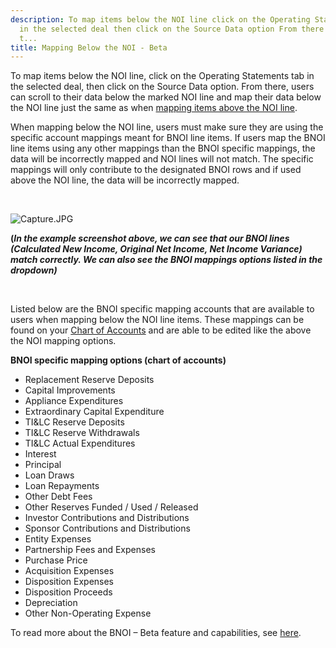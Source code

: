 ```yaml
---
description: To map items below the NOI line click on the Operating Statements tab
  in the selected deal then click on the Source Data option From there users can scroll
  t...
title: Mapping Below the NOI - Beta
---
```


To map items below the NOI line, click on the Operating Statements tab in the selected deal, then click on the Source Data option. From there, users can scroll to their data below the marked NOI line and map their data below the NOI line just the same as when [mapping items above the NOI line](mapping-operating-statements.mdx).


When mapping below the NOI line, users must make sure they are using the specific account mappings meant for BNOI line items. If users map the BNOI line items using any other mappings than the BNOI specific mappings, the data will be incorrectly mapped and NOI lines will not match. The specific mappings will only contribute to the designated BNOI rows and if used above the NOI line, the data will be incorrectly mapped.


 


<Frame caption="Operating statement for Presbyterian Village Athens, displaying financial data from July 2021 to October 2021.">
  <img src="/images/rediq/e1f7c915d99738f0a793ffa04df4a4e754bcd341.jpg" alt="Capture.JPG" />
</Frame>


**(*In the example screenshot above, we can see that our BNOI lines (Calculated New Income, Original Net Income, Net Income Variance) match correctly. We can also see the BNOI mappings options listed in the dropdown)***


 


Listed below are the BNOI specific mapping accounts that are available to users when mapping below the NOI line items. These mappings can be found on your [Chart of Accounts](chart-of-accounts.mdx) and are able to be edited like the above the NOI mapping options.


**BNOI specific mapping options (chart of accounts)**


* Replacement Reserve Deposits
* Capital Improvements
* Appliance Expenditures
* Extraordinary Capital Expenditure
* TI&LC Reserve Deposits
* TI&LC Reserve Withdrawals
* TI&LC Actual Expenditures
* Interest
* Principal
* Loan Draws
* Loan Repayments
* Other Debt Fees
* Other Reserves Funded / Used / Released
* Investor Contributions and Distributions
* Sponsor Contributions and Distributions
* Entity Expenses
* Partnership Fees and Expenses
* Purchase Price
* Acquisition Expenses
* Disposition Expenses
* Disposition Proceeds
* Depreciation
* Other Non-Operating Expense


To read more about the BNOI – Beta feature and capabilities, see [here](below-the-noi-beta.mdx).